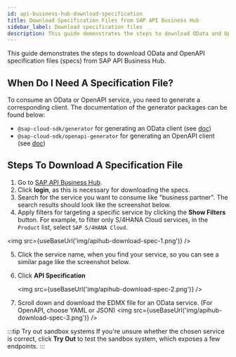 ```yaml
---
id: api-business-hub-download-specification
title: Download Specification Files from SAP API Business Hub
sidebar_label: Download specification files
description: This guide demonstrates the steps to download OData and OpenAPI specification files (specs) from SAP API Business Hub.
---
```



This guide demonstrates the steps to download OData and OpenAPI specification files (specs) from SAP API Business Hub.

## When Do I Need A Specification File?

To consume an OData or OpenAPI service, you need to generate a corresponding client.
The documentation of the generator packages can be found below:

- `@sap-cloud-sdk/generator` for generating an OData client (see [doc](../features/odata/generate-odata-client.mdx))
- `@sap-cloud-sdk/openapi-generator` for generating an OpenAPI client (see [doc](../features/openapi/generate-openapi-client.mdx))

## Steps To Download A Specification File

1. Go to [SAP API Business Hub](https://api.sap.com).
2. Click **login**, as this is necessary for downloading the specs.
3. Search for the service you want to consume like "business partner". The search results should look like the screenshot below.
4. Apply filters for targeting a specific service by clicking the **Show Filters** button. For example, to filter only S/4HANA Cloud services, in the `Product` list, select `SAP S/4HANA Cloud`.

<img src={useBaseUrl('img/apihub-download-spec-1.png')} />

5. Click the service name, when you find your service, so you can see a similar page like the screenshot below.
6. Click **API Specification**

   <img src={useBaseUrl('img/apihub-download-spec-2.png')} />

7. Scroll down and download the EDMX file for an OData service. (For OpenAPI, choose YAML or JSON)
   <img src={useBaseUrl('img/apihub-download-spec-3.png')} />

:::tip Try out sandbox systems
If you're unsure whether the chosen service is correct, click **Try Out** to test the sandbox system, which exposes a few endpoints.
:::
